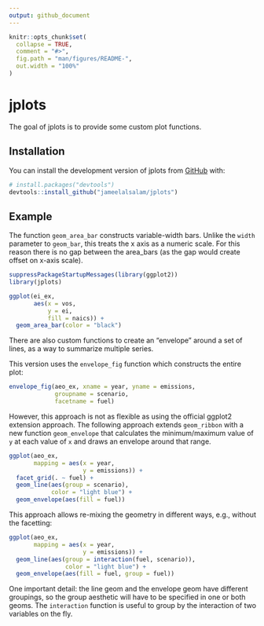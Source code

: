 ```yaml
---
output: github_document
---
```


<!-- README.md is generated from README.Rmd. Please edit that file -->

```r
knitr::opts_chunk$set(
  collapse = TRUE,
  comment = "#>",
  fig.path = "man/figures/README-",
  out.width = "100%"
)
```
# jplots

<!-- badges: start -->
<!-- badges: end -->

The goal of jplots is to provide some custom plot functions.

## Installation

You can install the development version of jplots from [GitHub](https://github.com/) with:

``` r
# install.packages("devtools")
devtools::install_github("jameelalsalam/jplots")
```
## Example

The function `geom_area_bar` constructs variable-width bars. Unlike the `width` parameter to `geom_bar`, this treats the x axis as a numeric scale. For this reason there is no gap between the area_bars (as the gap would create offset on x-axis scale).

```r
suppressPackageStartupMessages(library(ggplot2))
library(jplots)

ggplot(ei_ex,
       aes(x = vos,
           y = ei,
           fill = naics)) +
  geom_area_bar(color = "black")
```

There are also custom functions to create an "envelope" around a set of lines, as a way to summarize multiple series.

This version uses the `envelope_fig` function which constructs the entire plot:

```r

envelope_fig(aeo_ex, xname = year, yname = emissions, 
             groupname = scenario, 
             facetname = fuel)

```

However, this approach is not as flexible as using the official ggplot2 extension approach. The following approach extends `geom_ribbon` with a new function `geom_envelope` that calculates the minimum/maximum value of `y` at each value of `x` and draws an envelope around that range.

```r

ggplot(aeo_ex,
       mapping = aes(x = year,
                     y = emissions)) +
  facet_grid(. ~ fuel) +
  geom_line(aes(group = scenario), 
            color = "light blue") +
  geom_envelope(aes(fill = fuel))

```

This approach allows re-mixing the geometry in different ways, e.g., without the facetting:

```r
ggplot(aeo_ex,
       mapping = aes(x = year,
                     y = emissions)) +
  geom_line(aes(group = interaction(fuel, scenario)), 
                color = "light blue") +
  geom_envelope(aes(fill = fuel, group = fuel))
```

One important detail: the line geom and the envelope geom have different groupings, so the group aesthetic will have to be specified in one or both geoms. The `interaction` function is useful to group by the interaction of two variables on the fly.

